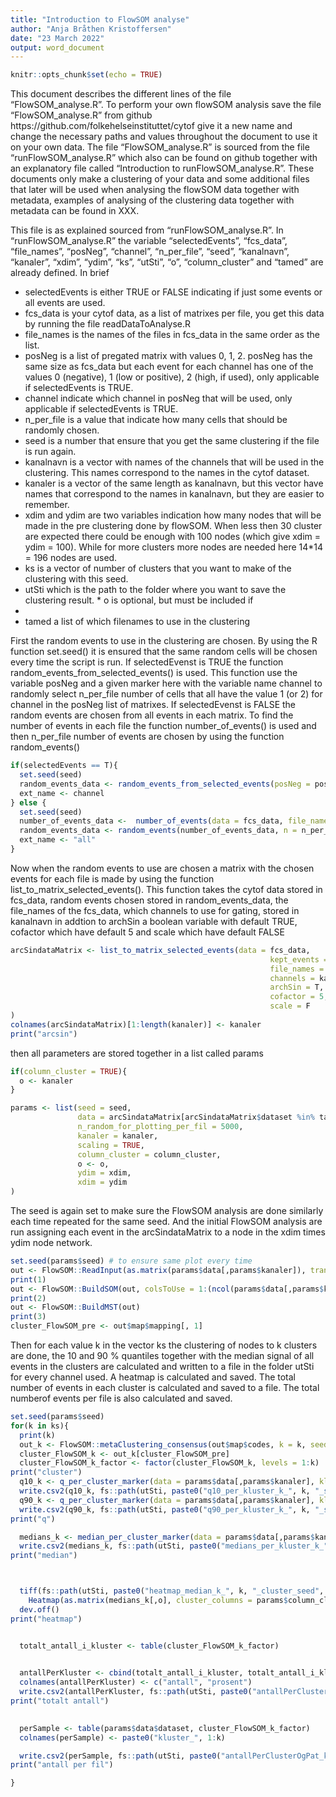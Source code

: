 ```yaml
---
title: "Introduction to FlowSOM analyse"
author: "Anja Bråthen Kristoffersen"
date: "23 March 2022"
output: word_document
---
```


```r
knitr::opts_chunk$set(echo = TRUE)
```

This document describes the different lines of the file "FlowSOM_analyse.R". To perform your own flowSOM analysis save the file "FlowSOM_analyse.R" from github https://github.com/folkehelseinstituttet/cytof give it a new name and change the necessary paths and values throughout the document to use it on your own data. The file "FlowSOM_analyse.R" is sourced from the file "runFlowSOM_analyse.R" which also can be found on github together with an explanatory file called "Introduction to runFlowSOM_analyse.R". These documents only make a clustering of your data and some additional files that later will be used when analysing the flowSOM data together with metadata, examples of analysing of the clustering data together with metadata can be found in XXX. 


This file is as explained sourced from "runFlowSOM_analyse.R". In "runFlowSOM_analyse.R" the variable "selectedEvents", "fcs_data", "file_names", "posNeg", "channel", "n_per_file", "seed", "kanalnavn", "kanaler", "xdim", "ydim", "ks", "utSti", "o", "column_cluster" and "tamed" are already defined. In brief

 * selectedEvents is either TRUE or FALSE indicating if just some events or all events are used.
 * fcs_data is your cytof data, as a list of matrixes per file, you get this data by running the file readDataToAnalyse.R
 * file_names is the names of the files in fcs_data in the same order as the list.
 * posNeg is a list of pregated matrix with values 0, 1, 2. posNeg has the same size as fcs_data but each event for each channel has one of the values 0 (negative), 1 (low or positive), 2 (high, if used), only applicable if selectedEvents is TRUE.  
 * channel indicate which channel in posNeg that will be used, only applicable if selectedEvents is TRUE. 
 * n_per_file is a value that indicate how many cells that should be randomly chosen.
 * seed is a number that ensure that you get the same clustering if the file is run again. 
 * kanalnavn is a vector with names of the channels that will be used in the clustering. This names correspond to the names in the cytof dataset.
 * kanaler is a vector of the same length as kanalnavn, but this vector have names that correspond to the names in kanalnavn, but they are easier to remember.
 * xdim and ydim are two variables indication how many nodes that will be made in the pre clustering done by flowSOM. When less then 30 cluster are expected there could be enough with 100 nodes (which give xdim = ydim = 100). While for more clusters more nodes are needed here 14*14 = 196 nodes are used.
 * ks is a vector of number of clusters that you want to make of the clustering with this seed. 
 * utSti which is the path to the folder where you want to save the clustering result.  * o is optional, but must be included if  
 * 
 * tamed a list of which filenames to use in the clustering

First the random events to use in the clustering are chosen. By using the R function set.seed() it is ensured that the same random cells will be chosen every time the script is run. If selectedEvenst is TRUE the function random_events_from_selected_events() is used. This function use the variable posNeg and a given marker here with the variable name channel to randomly select n_per_file number of cells that all have the value 1 (or 2) for channel in the posNeg list of matrixes. If selectedEvenst is FALSE the random events are chosen from all events in each matrix. To find the number of events in each file the function number_of_events() is used and then n_per_file number of events are chosen by using the function random_events()


```r
if(selectedEvents == T){
  set.seed(seed)
  random_events_data <- random_events_from_selected_events(posNeg = posNeg, marker = channel, n = n_per_file)
  ext_name <- channel
} else {
  set.seed(seed)
  number_of_events_data <-  number_of_events(data = fcs_data, file_names = file_names)
  random_events_data <- random_events(number_of_events_data, n = n_per_file)
  ext_name <- "all"
}
```

Now when the random events to use are chosen a matrix with the chosen events for each file is made by using the function list_to_matrix_selected_events(). This function takes the cytof data stored in fcs_data, random events chosen stored in random_events_data, the file_names of the fcs_data, which channels to use for gating, stored in kanalnavn in addtion to archSin a boolean variable with default TRUE, cofactor which have default 5 and scale which have default FALSE

```r
arcSindataMatrix <- list_to_matrix_selected_events(data = fcs_data, 
                                                          kept_events = random_events_data, 
                                                          file_names = file_names, 
                                                          channels = kanalnavn,
                                                          archSin = T, 
                                                          cofactor = 5, 
                                                          scale = F
)
colnames(arcSindataMatrix)[1:length(kanaler)] <- kanaler
print("arcsin")
```

then all parameters are stored together in a list called params

```r
if(column_cluster = TRUE){
  o <- kanaler
}

params <- list(seed = seed,
               data = arcSindataMatrix[arcSindataMatrix$dataset %in% tamed, ],
               n_random_for_plotting_per_fil = 5000,
               kanaler = kanaler,
               scaling = TRUE,
               column_cluster = column_cluster, 
               o <- o,
               ydim = xdim,  
               xdim = ydim
)

```

The seed is again set to make sure the FlowSOM analysis are done similarly each time repeated for the same seed. And the initial FlowSOM analysis are run assigning each event in the arcSindataMatrix to a node in the xdim times ydim node network. 

```r
set.seed(params$seed) # to ensure same plot every time
out <- FlowSOM::ReadInput(as.matrix(params$data[,params$kanaler]), transform = F, scale = params$scaling)
print(1)
out <- FlowSOM::BuildSOM(out, colsToUse = 1:(ncol(params$data[,params$kanaler])), xdim = params$xdim, ydim = params$ydim)
print(2)
out <- FlowSOM::BuildMST(out)
print(3)
cluster_FlowSOM_pre <- out$map$mapping[, 1]
```

Then for each value k in the vector ks the clustering of nodes to k clusters are done, the 10 and 90 % quantiles together with the median signal of all events in the clusters are calculated and written to a file in the folder utSti for every channel used. A heatmap is calculated and saved. The total number of events in each cluster is calculated and saved to a file. The total numberof events per file is also calculated and saved. 

```r
set.seed(params$seed)
for(k in ks){
  print(k)
  out_k <- FlowSOM::metaClustering_consensus(out$map$codes, k = k, seed = params$seed)
  cluster_FlowSOM_k <- out_k[cluster_FlowSOM_pre]
  cluster_FlowSOM_k_factor <- factor(cluster_FlowSOM_k, levels = 1:k)
print("cluster")
  q10_k <- q_per_cluster_marker(data = params$data[,params$kanaler], kluster = cluster_FlowSOM_k, probs = 0.1)
  write.csv2(q10_k, fs::path(utSti, paste0("q10_per_kluster_k_", k, "_seed", params$seed, ext_name, ".csv")))
  q90_k <- q_per_cluster_marker(data = params$data[,params$kanaler], kluster = cluster_FlowSOM_k, probs = 0.9)
  write.csv2(q90_k, fs::path(utSti, paste0("q90_per_kluster_k_", k, "_seed", params$seed, ext_name, ".csv")))
print("q")

  medians_k <- median_per_cluster_marker(data = params$data[,params$kanaler], kluster = cluster_FlowSOM_k)
  write.csv2(medians_k, fs::path(utSti, paste0("medians_per_kluster_k_", k, "_seed", params$seed, ext_name, ".csv")))
print("median")



  tiff(fs::path(utSti, paste0("heatmap_median_k_", k, "_cluster_seed", seed, ext_name, ".tiff")), width = 1000, height = 800)
    Heatmap(as.matrix(medians_k[,o], cluster_columns = params$column_cluster))
  dev.off()
print("heatmap")


  totalt_antall_i_kluster <- table(cluster_FlowSOM_k_factor)
  

  antallPerKluster <- cbind(totalt_antall_i_kluster, totalt_antall_i_kluster/nrow(params$data))
  colnames(antallPerKluster) <- c("antall", "prosent")
  write.csv2(antallPerKluster, fs::path(utSti, paste0("antallPerCluster_k_", k, "_seed", params$seed, ext_name, ".csv")))
print("totalt antall")

  
  perSample <- table(params$data$dataset, cluster_FlowSOM_k_factor)
  colnames(perSample) <- paste0("kluster_", 1:k)

  write.csv2(perSample, fs::path(utSti, paste0("antallPerClusterOgPat_k_", k, "_seed", params$seed, ext_name, ".csv")))
print("antall per fil")

}
```
  